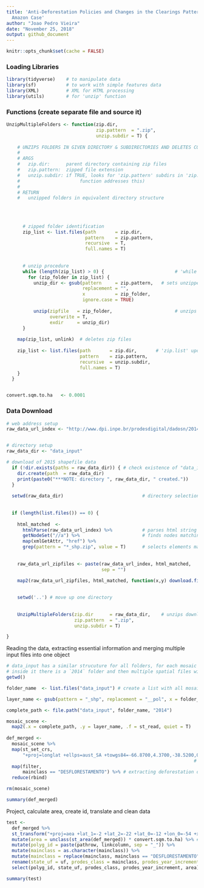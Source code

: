 ```yaml
---
title: 'Anti-Deforestation Policies and Changes in the Clearings Pattern: Brazilian
  Amazon Case'
author: "Joao Pedro Vieira"
date: "November 25, 2018"
output: github_document
---
```


```r
knitr::opts_chunk$set(cache = FALSE)
```


### Loading Libraries
```r
library(tidyverse)    # to manipulate data 
library(sf)           # to work with simple features data
library(XML)          # XML for HTML processing
library(utils)        # for 'unzip' function

``` 

### Functions (create separate file and source it)

```r
UnzipMultipleFolders <- function(zip.dir,
                                 zip.pattern  = ".zip",
                                 unzip.subdir = T) {
  
    # UNZIPS FOLDERS IN GIVEN DIRECTORY & SUBDIRECTORIES AND DELETES COMPRESSED FOLDERS
    #
    # ARGS
    #   zip.dir:      parent directory containing zip files
    #   zip.pattern:  zipped file extension
    #   unzip.subdir: if TRUE, looks for 'zip.pattern' subdirs in 'zip.dir' (but does not find nested compressed dirs - 'while' loop in >
    #                      function addresses this)
    #
    # RETURN
    #   unzipped folders in equivalent directory structure
  
  
  
  
      # zipped folder identification 
      zip_list <- list.files(path       = zip.dir,
                             pattern    = zip.pattern,
                             recursive  = T,
                             full.names = T)
    
    
      # unzip procedure
      while (length(zip_list) > 0) {                          # 'while' to enable recursive unzip
        for (zip_folder in zip_list) {
          unzip_dir <- gsub(pattern     = zip.pattern,   # sets unzipped dir structure to mirror original zipped dir structure
                            replacement = "",
                            x           = zip_folder,
                            ignore.case = TRUE)
    
          unzip(zipfile   = zip_folder,                       # unzips folders
                overwrite = T,
                exdir     = unzip_dir)
      }
  
    map(zip_list, unlink)  # deletes zip files
  
    zip_list <- list.files(path       = zip.dir,       # 'zip.list' updated to check existence of remaining zip dirs in recently unzipped dirs
                           pattern    = zip.pattern,
                           recursive  = unzip.subdir,
                           full.names = T)
    }
  }


convert.sqm.to.ha   <- 0.0001

```



### Data Download

```r
# web address setup
raw_data_url_index <- "http://www.dpi.inpe.br/prodesdigital/dadosn/2014/"


# directory setup
raw_data_dir <- "data_input" 

# download of 2015 shapefile data
  if (!dir.exists(paths = raw_data_dir)) { # check existence of "data_input" folder
    dir.create(path  = raw_data_dir)
    print(paste0("***NOTE: directory ", raw_data_dir, " created."))
  }
  
  setwd(raw_data_dir)                             # directory selection
  
  
  if (length(list.files()) == 0) {
  
    html_matched  <- 
      htmlParse(raw_data_url_index) %>%           # parses html string (splits into components)
      getNodeSet("//a") %>%                       # finds nodes matching criterion "//a"
      map(xmlGetAttr, "href") %>% 
      grep(pattern = "*_shp.zip", value = T)      # selects elements matching "*_shp.zip" (returns landsat mosaic scenes)
  
    
    raw_data_url_zipfiles <- paste(raw_data_url_index, html_matched,
                                   sep = "")
    
    map2(raw_data_url_zipfiles, html_matched, function(x,y) download.file(x,y))  # name determined in 'html_matched'
    

    setwd('..') # move up one directory 
  
    
    UnzipMultipleFolders(zip.dir      = raw_data_dir,    # unzips downloaded data and deletes original compressed files
                         zip.pattern  = ".zip",
                         unzip.subdir = T)

}

```

Reading the data, extracting essential information and merging multiple input files into one object
```r
# data_input has a similar strucuture for all folders, for each mosaic scene there is a "PDigital2014_d{5}_shp" folder, >
# inside it there is a `2014` folder and then multiple spatial files with the same "PDigital2014_d{5}_pol" layer name pattern
getwd()

folder_name  <- list.files("data_input") # create a list with all mosaic scene folders

layer_name <- gsub(pattern = "_shp", replacement = "__pol", x = folder_name) # layer name is very similar to the folder name

complete_path <- file.path("data_input", folder_name, "2014")

mosaic_scene <- 
  map2(.x = complete_path, .y = layer_name, .f = st_read, quiet = T) 
  
def_merged <-
  mosaic_scene %>% 
  map(st_set_crs, 
      "+proj=longlat +ellps=aust_SA +towgs84=-66.8700,4.3700,-38.5200,0.0,0.0,0.0,0.0 +no_defs") %>%  # some scenes are missing the proj4string, >
                                                                     # so we set it based on documentation and existing proj4string "SAD69longlat_pre96BR"
  map(filter, 
      mainclass == "DESFLORESTAMENTO") %>% # extracting deforestation data
  reduce(rbind)

rm(mosaic_scene)

summary(def_merged)
```

Project, calculate area, create id, translate and clean data
```r
test <-
  def_merged %>% 
  st_transform("+proj=aea +lat_1=-2 +lat_2=-22 +lat_0=-12 +lon_0=-54 +x_0=0 +y_0=0 +ellps=GRS80 +units=m +no_defs") %>%  # projecting to "SIRGAS2000albers"
  mutate(area = unclass(st_area(def_merged)) * convert.sqm.to.ha) %>% # create area column and convert it to hectars
  mutate(polyg_id = paste(pathrow, linkcolumn, sep = "_")) %>%
  mutate(mainclass = as.character(mainclass)) %>% 
  mutate(mainclass = replace(mainclass, mainclass == "DESFLORESTAMENTO", "DEFORESTATION")) %>% 
  rename(state_uf = uf, prodes_class = mainclass, prodes_year_increment = ano) %>% 
  select(polyg_id, state_uf, prodes_class, prodes_year_increment, area)

summary(test)  
```





